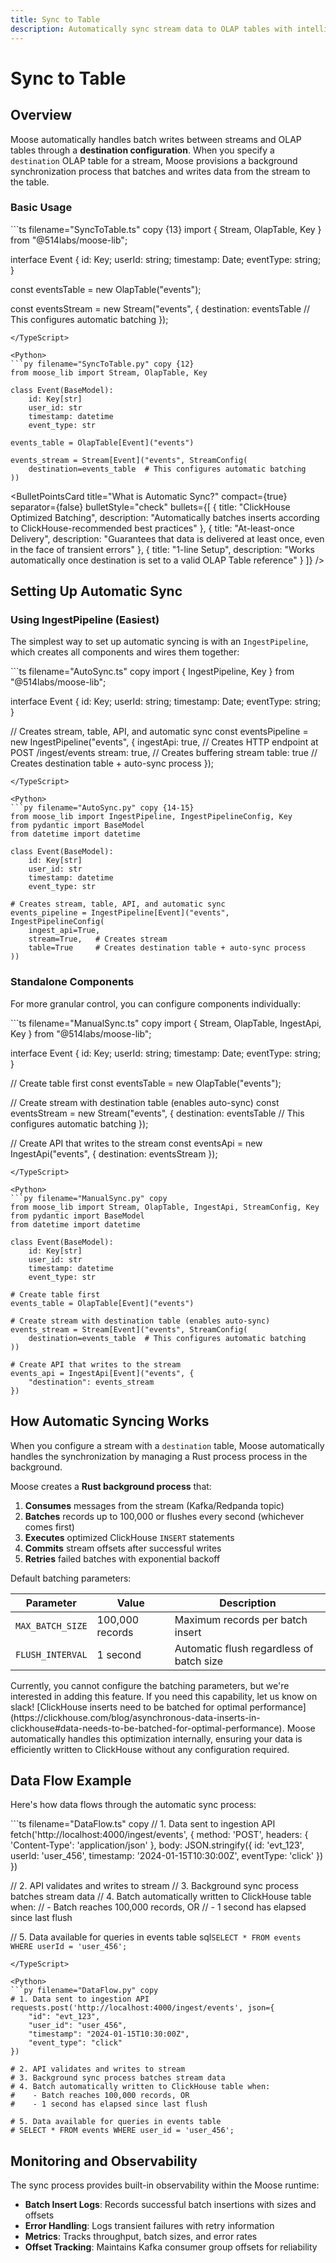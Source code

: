 ```yaml
---
title: Sync to Table
description: Automatically sync stream data to OLAP tables with intelligent batching
---
```



# Sync to Table

<LanguageSwitcher />

## Overview

Moose automatically handles batch writes between streams and OLAP tables through a **destination configuration**. When you specify a `destination` OLAP table for a stream, Moose provisions a background synchronization process that batches and writes data from the stream to the table.

### Basic Usage

<TypeScript>
```ts filename="SyncToTable.ts" copy {13}
import { Stream, OlapTable, Key } from "@514labs/moose-lib";

interface Event {
  id: Key<string>;
  userId: string;
  timestamp: Date;
  eventType: string;
}

const eventsTable = new OlapTable<Event>("events");

const eventsStream = new Stream<Event>("events", {
  destination: eventsTable // This configures automatic batching
});

```
</TypeScript>

<Python>
```py filename="SyncToTable.py" copy {12}
from moose_lib import Stream, OlapTable, Key

class Event(BaseModel):
    id: Key[str]
    user_id: str
    timestamp: datetime
    event_type: str

events_table = OlapTable[Event]("events")

events_stream = Stream[Event]("events", StreamConfig(
    destination=events_table  # This configures automatic batching
))
```
</Python>

<BulletPointsCard
  title="What is Automatic Sync?"
  compact={true}
  separator={false}
  bulletStyle="check"
  bullets={[
    {
      title: "ClickHouse Optimized Batching",
      description: "Automatically batches inserts according to ClickHouse-recommended best practices"
    },
    {
      title: "At-least-once Delivery",
      description: "Guarantees that data is delivered at least once, even in the face of transient errors"
    },
    {
      title: "1-line Setup",
      description: "Works automatically once destination is set to a valid OLAP Table reference"
    }
  ]}
/>

## Setting Up Automatic Sync

### Using IngestPipeline (Easiest)

The simplest way to set up automatic syncing is with an `IngestPipeline`, which creates all components and wires them together:

<TypeScript>
```ts filename="AutoSync.ts" copy
import { IngestPipeline, Key } from "@514labs/moose-lib";

interface Event {
  id: Key<string>;
  userId: string;
  timestamp: Date;
  eventType: string;
}

// Creates stream, table, API, and automatic sync
const eventsPipeline = new IngestPipeline<Event>("events", {
  ingestApi: true,   // Creates HTTP endpoint at POST /ingest/events
  stream: true,   // Creates buffering stream
  table: true     // Creates destination table + auto-sync process
});
```
</TypeScript>

<Python>
```py filename="AutoSync.py" copy {14-15}
from moose_lib import IngestPipeline, IngestPipelineConfig, Key
from pydantic import BaseModel
from datetime import datetime

class Event(BaseModel):
    id: Key[str]
    user_id: str
    timestamp: datetime
    event_type: str

# Creates stream, table, API, and automatic sync
events_pipeline = IngestPipeline[Event]("events", IngestPipelineConfig(
    ingest_api=True,   
    stream=True,   # Creates stream  
    table=True     # Creates destination table + auto-sync process
))
```
</Python>

### Standalone Components

For more granular control, you can configure components individually:

<TypeScript>
```ts filename="ManualSync.ts" copy
import { Stream, OlapTable, IngestApi, Key } from "@514labs/moose-lib";

interface Event {
  id: Key<string>;
  userId: string;
  timestamp: Date;
  eventType: string;
}

// Create table first
const eventsTable = new OlapTable<Event>("events");

// Create stream with destination table (enables auto-sync)
const eventsStream = new Stream<Event>("events", {
  destination: eventsTable  // This configures automatic batching
});

// Create API that writes to the stream
const eventsApi = new IngestApi<Event>("events", {
  destination: eventsStream
});
```
</TypeScript>

<Python>
```py filename="ManualSync.py" copy
from moose_lib import Stream, OlapTable, IngestApi, StreamConfig, Key
from pydantic import BaseModel
from datetime import datetime

class Event(BaseModel):
    id: Key[str]
    user_id: str
    timestamp: datetime
    event_type: str

# Create table first
events_table = OlapTable[Event]("events")

# Create stream with destination table (enables auto-sync)
events_stream = Stream[Event]("events", StreamConfig(
    destination=events_table  # This configures automatic batching
))

# Create API that writes to the stream
events_api = IngestApi[Event]("events", {
    "destination": events_stream
})
```
</Python>

## How Automatic Syncing Works

When you configure a stream with a `destination` table, Moose automatically handles the synchronization by managing a Rust process process in the background.

<ToggleBlock openText="Show Internal Implementation Details" closeText="Hide Internal Implementation Details" defaultOpen={false}>

Moose creates a **Rust background process** that:

1. **Consumes** messages from the stream (Kafka/Redpanda topic)
2. **Batches** records up to 100,000 or flushes every second (whichever comes first)
3. **Executes** optimized ClickHouse `INSERT` statements  
4. **Commits** stream offsets after successful writes
5. **Retries** failed batches with exponential backoff

Default batching parameters:

| Parameter | Value | Description |
|-----------|-------|-------------|
| `MAX_BATCH_SIZE` | 100,000 records | Maximum records per batch insert |
| `FLUSH_INTERVAL` | 1 second | Automatic flush regardless of batch size |

<Callout type="info" title="Paramters are not configurable" href={PathConfig.slack.path} ctaLabel="Join Slack">
Currently, you cannot configure the batching parameters, but we're interested in adding this feature. If you need this capability, let us know on slack!
</Callout>

</ToggleBlock>

<Callout type="info" title="ClickHouse Requires Batched Inserts">
[ClickHouse inserts need to be batched for optimal performance](https://clickhouse.com/blog/asynchronous-data-inserts-in-clickhouse#data-needs-to-be-batched-for-optimal-performance). Moose automatically handles this optimization internally, ensuring your data is efficiently written to ClickHouse without any configuration required.
</Callout>

## Data Flow Example

Here's how data flows through the automatic sync process:

<TypeScript>
```ts filename="DataFlow.ts" copy
// 1. Data sent to ingestion API
fetch('http://localhost:4000/ingest/events', {
  method: 'POST',
  headers: {
    'Content-Type': 'application/json'
  },
  body: JSON.stringify({
    id: 'evt_123',
    userId: 'user_456',
    timestamp: '2024-01-15T10:30:00Z',
    eventType: 'click'
  })
})

// 2. API validates and writes to stream
// 3. Background sync process batches stream data
// 4. Batch automatically written to ClickHouse table when:
//    - Batch reaches 100,000 records, OR
//    - 1 second has elapsed since last flush

// 5. Data available for queries in events table
sql`SELECT * FROM events WHERE userId = 'user_456';`
```
</TypeScript>

<Python>
```py filename="DataFlow.py" copy
# 1. Data sent to ingestion API  
requests.post('http://localhost:4000/ingest/events', json={
    "id": "evt_123",
    "user_id": "user_456",
    "timestamp": "2024-01-15T10:30:00Z", 
    "event_type": "click"
})

# 2. API validates and writes to stream
# 3. Background sync process batches stream data
# 4. Batch automatically written to ClickHouse table when:
#    - Batch reaches 100,000 records, OR
#    - 1 second has elapsed since last flush

# 5. Data available for queries in events table
# SELECT * FROM events WHERE user_id = 'user_456';
```
</Python>


## Monitoring and Observability
The sync process provides built-in observability within the Moose runtime:

- **Batch Insert Logs**: Records successful batch insertions with sizes and offsets
- **Error Handling**: Logs transient failures with retry information
- **Metrics**: Tracks throughput, batch sizes, and error rates
- **Offset Tracking**: Maintains Kafka consumer group offsets for reliability